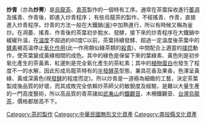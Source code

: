 {{Unreferenced |time=2012-10-13}}
'''炒青'''（亦為'''炒菁'''）是[[烏龍茶|烏龍茶]]、[[青茶|青茶]]製作的一個特有工序。通常在茶葉採收進行[[萎凋|萎凋]]及搖青、作青後，即進入炒青程序； 有些烏龍茶的製作，不經搖青、作青，直接進入炒青程序。炒青的方法一般在大鐵鍋([[釜|釜]])中加熱進行，所以有時候又稱為釜炒。在凋萎、搖青、作青後的茶葉初步脫水、發酵，接下來的炒青程序在大鐵鍋中緩緩升溫，在[[溫度|溫度]]不超過約80度C以前，茶葉持續發酵、超過一定溫度後茶葉中的[[酵素|酵素]]被高溫停止[[氧化作用|氧化作用]](此一作用類似綠茶類的[[殺青|殺青]])，中間配合上適當的[[揉捻|揉捻]]動作，使茶葉變成黃綠相間的成色。其中的綠色是保留下來的葉綠素、黃色則是初步氧化產生的茶黃素、紅邊則是完全氧化產生的茶紅素；其中的[[植物蛋白|植物蛋白]]也發生了程度不一的水解，因此形成烏龍茶特有的[[半發酵茶|半發酵茶]]型態，兼具花香及果香，色澤呈黃綠、黃或深黃色(視[[發酵|發酵]]的程度而定)。所以炒青是一道極為細緻的工藝，決定茶葉製成後品質的好壞，而其成敗完全依賴炒茶師父的敏銳度及經驗，是難以大量生產的一門高度藝術，所以高品質的青茶諸如[[武夷山|武夷山]]的[[鐵觀音|鐵觀音]]、木柵鐵觀音、[[台灣烏龍茶|台灣烏龍茶]]，價格都居高不下。


{{制茶工艺}}
[[Category:茶的製作|Category:茶的製作]]
[[Category:中華民國無形文化資產|Category:中華民國無形文化資產]]
[[Category:南投縣文化資產|Category:南投縣文化資產]]